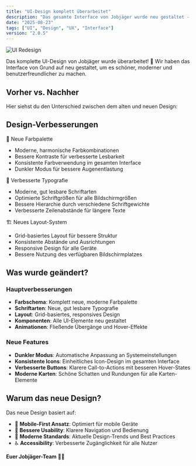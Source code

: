 ```yaml
---
title: "UI-Design komplett überarbeitet"
description: "Das gesamte Interface von Jobjäger wurde neu gestaltet - schöner, moderner und benutzerfreundlicher"
date: "2025-08-23"
tags: ["UI", "Design", "UX", "Interface"]
version: "2.0.5"
---
```


<img src="/changelog-changelog.png" alt="UI Redesign" className="w-full rounded-lg border" />


Das komplette UI-Design von Jobjäger wurde überarbeitet! 🎨 Wir haben das Interface von Grund auf neu gestaltet, um es schöner, moderner und benutzerfreundlicher zu machen.

## Vorher vs. Nachher

Hier siehst du den Unterschied zwischen dem alten und neuen Design:

<BeforeAfterSlider 
  beforeImage="/changelog-launch.png" 
  afterImage="/changelog-changelog.png"
  height="h-96"
/>

## Design-Verbesserungen

<Accordion type="multiple" collapsible="true" className="w-full not-prose">
  <AccordionItem value="farben">
    <AccordionTrigger>🎨 Neue Farbpalette</AccordionTrigger>
    <AccordionContent className="flex flex-col gap-4 text-balance">
      <ul className="list-disc space-y-2 pl-4">
        <li>Moderne, harmonische Farbkombinationen</li>
        <li>Bessere Kontraste für verbesserte Lesbarkeit</li>
        <li>Konsistente Farbverwendung im gesamten Interface</li>
        <li>Dunkler Modus für bessere Augenentlastung</li>
      </ul>
    </AccordionContent>
  </AccordionItem>
  
  <AccordionItem value="typografie">
    <AccordionTrigger>📝 Verbesserte Typografie</AccordionTrigger>
    <AccordionContent className="flex flex-col gap-4 text-balance">
      <ul className="list-disc space-y-2 pl-4">
        <li>Moderne, gut lesbare Schriftarten</li>
        <li>Optimierte Schriftgrößen für alle Bildschirmgrößen</li>
        <li>Bessere Hierarchie durch verschiedene Schriftgewichte</li>
        <li>Verbesserte Zeilenabstände für längere Texte</li>
      </ul>
    </AccordionContent>
  </AccordionItem>
  
  <AccordionItem value="layout">
    <AccordionTrigger>🏗️ Neues Layout-System</AccordionTrigger>
    <AccordionContent className="flex flex-col gap-4 text-balance">
      <ul className="list-disc space-y-2 pl-4">
        <li>Grid-basiertes Layout für bessere Struktur</li>
        <li>Konsistente Abstände und Ausrichtungen</li>
        <li>Responsive Design für alle Geräte</li>
        <li>Bessere Nutzung des verfügbaren Bildschirmplatzes</li>
      </ul>
    </AccordionContent>
  </AccordionItem>
</Accordion>

## Was wurde geändert?

### Hauptverbesserungen
- **Farbschema**: Komplett neue, moderne Farbpalette
- **Schriftarten**: Neue, gut lesbare Typografie
- **Layout**: Grid-basiertes, responsives Design
- **Komponenten**: Alle UI-Elemente neu gestaltet
- **Animationen**: Fließende Übergänge und Hover-Effekte

### Neue Features
- **Dunkler Modus**: Automatische Anpassung an Systemeinstellungen
- **Konsistente Icons**: Einheitliches Icon-Design im gesamten Interface
- **Verbesserte Buttons**: Klarere Call-to-Actions mit besseren Hover-States
- **Moderne Karten**: Schöne Schatten und Rundungen für alle Karten-Elemente

## Warum das neue Design?

Das neue Design basiert auf:
- 📱 **Mobile-First Ansatz**: Optimiert für mobile Geräte
- 🎯 **Bessere Usability**: Klarere Navigation und Bedienung
- 🎨 **Moderne Standards**: Aktuelle Design-Trends und Best Practices
- ♿ **Accessibility**: Verbesserte Zugänglichkeit für alle Nutzer

**Euer Jobjäger-Team** 🎨✨
